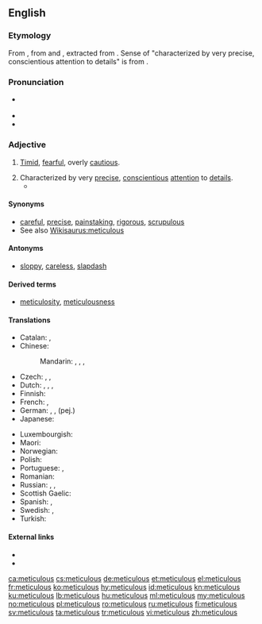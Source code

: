 ==English==

===Etymology===
From {{etyl|la|en}} {{m|la|meticulōsus||full of fear, timid, fearful, terrible, frightful}}, from {{term|metus||fear|lang=la}} and {{m|la|-culōsus}}, extracted from {{m|la|perīculōsus||perilous}}. Sense of "characterized by very precise, conscientious attention to details" is from {{etyl|fr|en}} {{term|méticuleux|lang=fr}}.

===Pronunciation===
* {{a|US}} {{IPA|/mɨˈtɪkjɨlɨs/|//mɨˈtɪkjuləs/|lang=en}}
* {{audio|en-uk-meticulous.ogg|Audio (UK)|lang=en}}
* {{rhymes|ɪkjələs|lang=en}}

===Adjective===
{{en-adj}}

# {{context|archaic|lang=en}} [[timid|Timid]], [[fearful]], overly [[cautious]].
# Characterized by very [[precise]], [[conscientious]] [[attention]] to [[detail]]s.
#* {{quote-book|year=1943|author={{w|Franklin D. Roosevelt}}|title=[[S:Roosevelt's Fireside Chat, 28 July 1943|Roosevelt's Fireside Chat, 28 July 1943]]
|passage=The '''meticulous''' care with which the operation in Sicily was planned has paid dividends. Our casualties in men, in ships and materiel have been low—in fact, far below our estimate.}}

====Synonyms====
* [[careful]], [[precise]], [[painstaking]], [[rigorous]], [[scrupulous]]
* See also [[Wikisaurus:meticulous]]

====Antonyms====
* [[sloppy]], [[careless]], [[slapdash]]

====Derived terms====
* [[meticulosity]], [[meticulousness]]

====Translations====
{{trans-top|characterized by very precise, conscientious attention to details}}
* Catalan: {{t|ca|meticulós}}, {{t|ca|minuciós}}
* Chinese:
*: Mandarin: {{t|cmn|過細|sc=Hani}}, {{t+|cmn|过细|tr=guòxì|sc=Hani}}, {{t+|cmn|細緻|sc=Hani}}, {{t+|cmn|细致|tr=xìzhì|sc=Hani}}
* Czech: {{t+|cs|pečlivý}}, {{t|cs|puntíčkářský|m}}, {{t|cs|akurátní}}
* Dutch: {{t+|nl|angstvallig}}, {{t+|nl|scrupuleus}}, {{t+|nl|meticuleus}}, {{t|nl|acribisch}}
* Finnish: {{t|fi|huolellinen}}
* French: {{t+|fr|méticuleux}}, {{t+|fr|soigneux}}
* German: {{t+|de|akribisch}}, {{t|de|peinlich genau}}, {{t+|de|pedantisch}} (pej.)
* Japanese: {{t|ja|細部まで行き届いた|tr=さいぶまでいきとどいた, saibu made ikitodoita}}
{{trans-mid}}
* Luxembourgish: {{t+|lb|akribesch}}
* Maori: {{t|mi|mārehe}}
* Norwegian: {{t|no|omhyggelig}}
* Polish: {{t|pl|drobiazgowy}}
* Portuguese: {{t+|pt|meticuloso|m}}, {{t|pt|meticulosa|f}}
* Romanian: {{t+|ro|meticulos|m|n}}
* Russian: {{t+|ru|скрупулёзный}}, {{t+|ru|дото́шный}}, {{t+|ru|педанти́чный}}
* Scottish Gaelic: {{t|gd|pongail}}
* Spanish: {{t+|es|meticuloso}}, {{t+|es|minucioso}}
* Swedish: {{t+|sv|minutiös}}, {{t+|sv|omsorgsfull}}
* Turkish: {{t+|tr|titiz}}
{{trans-bottom}}

====External links====
* {{R:Webster 1913}}
* {{R:Century 1911}}

[[ca:meticulous]]
[[cs:meticulous]]
[[de:meticulous]]
[[et:meticulous]]
[[el:meticulous]]
[[fr:meticulous]]
[[ko:meticulous]]
[[hy:meticulous]]
[[id:meticulous]]
[[kn:meticulous]]
[[ku:meticulous]]
[[lb:meticulous]]
[[hu:meticulous]]
[[ml:meticulous]]
[[my:meticulous]]
[[no:meticulous]]
[[pl:meticulous]]
[[ro:meticulous]]
[[ru:meticulous]]
[[fi:meticulous]]
[[sv:meticulous]]
[[ta:meticulous]]
[[tr:meticulous]]
[[vi:meticulous]]
[[zh:meticulous]]